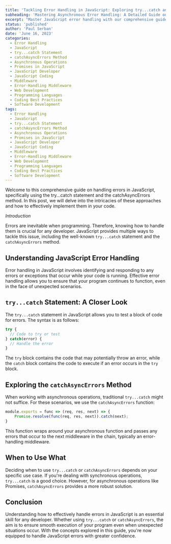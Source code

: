 ```yaml
---
title: 'Tackling Error Handling in JavaScript: Exploring try...catch and catchAsyncErrors'
subheading: 'Mastering Asynchronous Error Handling: A Detailed Guide on try...catch and catchAsyncErrors in JavaScript'
excerpt: "Master JavaScript error handling with our comprehensive guide. Explore the use of try...catch statements and the catchAsyncErrors method, and learn when to use each for optimal coding practices. Dive into the realm of handling asynchronous operations effectively in JavaScript."
status: 'published'
author: 'Paul Serban'
date: 'June 16, 2023'
categories:
  - Error Handling
  - JavaScript
  - try...catch Statement
  - catchAsyncErrors Method
  - Asynchronous Operations
  - Promises in JavaScript
  - JavaScript Developer
  - JavaScript Coding
  - Middleware
  - Error-Handling Middleware
  - Web Development
  - Programming Languages
  - Coding Best Practices
  - Software Development
tags:
  - Error Handling
  - JavaScript
  - try...catch Statement
  - catchAsyncErrors Method
  - Asynchronous Operations
  - Promises in JavaScript
  - JavaScript Developer
  - JavaScript Coding
  - Middleware
  - Error-Handling Middleware
  - Web Development
  - Programming Languages
  - Coding Best Practices
  - Software Development
---
```


Welcome to this comprehensive guide on handling errors in JavaScript, specifically using the try...catch statement and the catchAsyncErrors method. In this post, we will delve into the intricacies of these approaches and how to effectively implement them in your code.

*Introduction*

Errors are inevitable when programming. Therefore, knowing how to handle them is crucial for any developer. JavaScript provides multiple ways to tackle this issue, including the well-known `try...catch` statement and the `catchAsyncErrors` method.

## Understanding JavaScript Error Handling
Error handling in JavaScript involves identifying and responding to any errors or exceptions that occur while your code is running. Effective error handling allows you to ensure that your program continues to function, even in the face of unexpected scenarios.

## `try...catch` Statement: A Closer Look
The `try...catch` statement in JavaScript allows you to test a block of code for errors. The syntax is as follows:

```javascript
try {
  // Code to try or test
} catch(error) {
  // Handle the error
}
```
The `try` block contains the code that may potentially throw an error, while the `catch` block contains the code to execute if an error occurs in the `try` block.

## Exploring the `catchAsyncErrors` Method
When working with asynchronous operations, traditional `try...catch` might not suffice. For these scenarios, we use the `catchAsyncErrors` function:

```javascript
module.exports = func => (req, res, next) => {
    Promise.resolve(func(req, res, next)).catch(next);
}
```
This function wraps around your asynchronous function and passes any errors that occur to the next middleware in the chain, typically an error-handling middleware.

## When to Use What
Deciding when to use `try...catch` or `catchAsyncErrors` depends on your specific use case. If you're dealing with synchronous operations, `try...catch` is a good choice. However, for asynchronous operations like Promises, `catchAsyncErrors` provides a more robust solution.

## Conclusion
Understanding how to effectively handle errors in JavaScript is an essential skill for any developer. Whether using `try...catch` or `catchAsyncErrors`, the aim is to ensure smooth execution of your program even when unexpected situations occur. With the concepts explored in this guide, you're now equipped to handle JavaScript errors with greater confidence.
